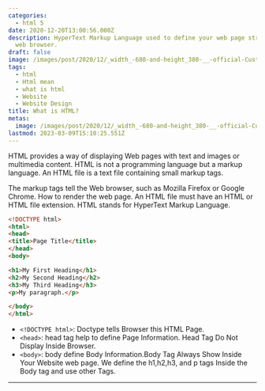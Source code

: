 ```yaml
---
categories:
  - html 5
date: 2020-12-20T13:00:56.000Z
description: HyperText Markup Language used to define your web page structure inside your
  web browser.
draft: false
image: /images/post/2020/12/_width_-680-and-height_380-__-official-Custom-Blog-Image-Size-.png
tags:
  - html
  - Html mean
  - what is html
  - Website
  - Website Design
title: What is HTML?
metas:
  image: /images/post/2020/12/_width_-680-and-height_380-__-official-Custom-Blog-Image-Size-.png
lastmod: 2023-03-09T15:10:25.551Z
---
```


HTML provides a way of displaying Web pages with text and images or multimedia
content. HTML is not a programming language but a markup language. An HTML file
is a text file containing small markup tags.

The markup tags tell the Web browser, such as Mozilla Firefox or Google Chrome.
How to render the web page. An HTML file must have an HTML or HTML file
extension. HTML stands for HyperText Markup Language.

```html
<!DOCTYPE html>
<html>
<head>
<title>Page Title</title>
</head>
<body>

<h1>My First Heading</h1>
<h2>My Second Heading</h2>
<h3>My Third Heading</h3>
<p>My paragraph.</p>

</body>
</html>
```

- `<!DOCTYPE html>`: Doctype tells Browser this HTML Page.
- `<head>`: head tag help to define Page Information. Head Tag Do Not Display
  Inside Browser.
- `<body>`: body define Body Information.Body Tag Always Show Inside Your
  Website web page. We define the h1,h2,h3, and p tags Inside the Body tag and
  use other Tags.

---
